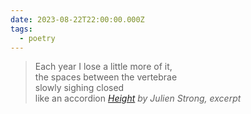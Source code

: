 ```yaml
---
date: 2023-08-22T22:00:00.000Z
tags:
  - poetry
---
```

> Each year I lose a little more of it,<br/>
> the spaces between the vertebrae<br/>
> slowly sighing closed<br/>
> like an accordion
> <cite><i>[Height](https://poems.com/poem/height/)</i> by Julien Strong, excerpt</cite>
